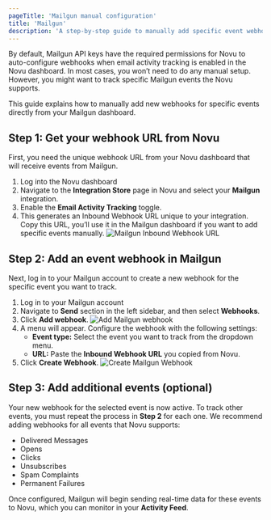 ```yaml
---
pageTitle: 'Mailgun manual configuration'
title: 'Mailgun'
description: 'A step-by-step guide to manually add specific event webhooks in Mailgun for Novu activity tracking.'
---
```


By default, Mailgun API keys have the required permissions for Novu to auto-configure webhooks when email activity tracking is enabled in the Novu dashboard. In most cases, you won’t need to do any manual setup. However, you might want to track specific Mailgun events the Novu supports.

This guide explains how to manually add new webhooks for specific events directly from your Mailgun dashboard.

## Step 1: Get your webhook URL from Novu

First, you need the unique webhook URL from your Novu dashboard that will receive events from Mailgun.

1. Log into the Novu dashboard
2. Navigate to the **Integration Store** page in Novu and select your **Mailgun** integration.
3. Enable the **Email Activity Tracking** toggle.
4. This generates an Inbound Webhook URL unique to your integration. Copy this URL, you’ll use it in the Mailgun dashboard if you want to add specific events manually.
  ![Mailgun Inbound Webhook URL](/images/channels-and-providers/email/activity-tracking/mailgun.png)

## Step 2: Add an event webhook in Mailgun

Next, log in to your Mailgun account to create a new webhook for the specific event you want to track.

1. Log in to your Mailgun account
2. Navigate to **Send** section in the left sidebar, and then select **Webhooks**.
2. Click **Add webhook**.
  ![Add Mailgun webhook](/images/channels-and-providers/email/activity-tracking/add-mailgun-webhook.png)
3. A menu will appear. Configure the webhook with the following settings:
    - **Event type:** Select the event you want to track from the dropdown menu.
    - **URL:** Paste the **Inbound Webhook URL** you copied from Novu.
4. Click **Create Webhook**.
  ![Create Mailgun Webhook](/images/channels-and-providers/email/activity-tracking/create-mailgun-webhook.png)

## Step 3: Add additional events (optional)

Your new webhook for the selected event is now active. To track other events, you must repeat the process in **Step 2** for each one. We recommend adding webhooks for all events that Novu supports:

- Delivered Messages
- Opens
- Clicks
- Unsubscribes
- Spam Complaints
- Permanent Failures

Once configured, Mailgun will begin sending real-time data for these events to Novu, which you can monitor in your **Activity Feed**.
